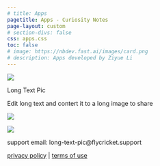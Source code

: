 ```yaml
---
# title: Apps
pagetitle: Apps - Curiosity Notes
page-layout: custom
# section-divs: false
css: apps.css
toc: false
# image: https://nbdev.fast.ai/images/card.png
# description: Apps developed by Ziyue Li
---
```


::::::{.long-text-pic}
:::::{.grid .gap-0 .container}
::::{.g-col-12 .g-col-md-7}
![](images/Long-Text-Pic-banner.png)
::::

::::{.text .g-col-12 .g-col-md-5}
[Long Text Pic]{.app-name}

[Edit long text and contert it
to a long image to share]{.app-subtitle}

:::{.app-link}
:::{.app-link-item .qrcode}
<img src="https://tools-qr-production.s3.amazonaws.com/output/apple-toolbox/35142435f6542ef4f3c5751f85271dc9/640c735d40f77518bf91755bf5a6fff3.png">
:::

:::{.app-link-item .app-image}
[![](images/Download_on_the_App_Store_Badge.svg)](https://apple.co/46avN7E)
:::
:::

:::{.support}
support email: long-text-pic@flycricket.support

[privacy policy](https://doc-hosting.flycricket.io/long-text-pic-privacy-policy/9fb63f5d-7387-4a59-a7b5-e9f31aff2121/privacy)   |   [terms of use](https://doc-hosting.flycricket.io/long-text-pic-terms-of-use/225e88ee-450f-4fad-8403-42113088f4b6/terms)
:::
::::
:::::
::::::
